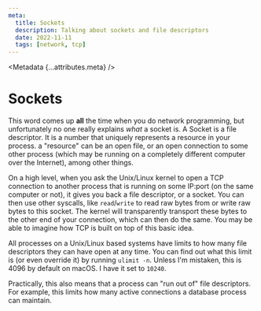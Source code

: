 ```yaml
---
meta:
  title: Sockets
  description: Talking about sockets and file descriptors
  date: 2022-11-11
  tags: [network, tcp]
---
```



<Metadata {...attributes.meta} />

# Sockets

This word comes up **all** the time when you do network programming, but unfortunately
no one really explains _what_ a socket is. A Socket is a file descriptor. It is
a number that uniquely represents a resource in your process. a "resource" can be an open
file, or an open connection to some other process (which may be running on a
completely different computer over the Internet), among other things.

On a high level, when you ask the Unix/Linux kernel to open a TCP connection to another
process that is running on some IP:port (on the same computer or not), it gives you back
a file descriptor, or a socket. You can then use other syscalls, like `read`/`write`
to read raw bytes from or write raw bytes to this socket. The kernel will transparently
transport these bytes to the other end of your connection, which can then do the same.
You may be able to imagine how TCP is built on top of this basic idea.

All processes on a Unix/Linux based systems have limits to how many file descriptors
they can have open at any time. You can find out what this limit is (or even override it)
by running `ulimit -n`. Unless I'm mistaken, this is 4096 by default on macOS. I have it
set to `10240`.

Practically, this also means that a process can "run out of" file descriptors. For
example, this limits how many active connections a database process can maintain.
